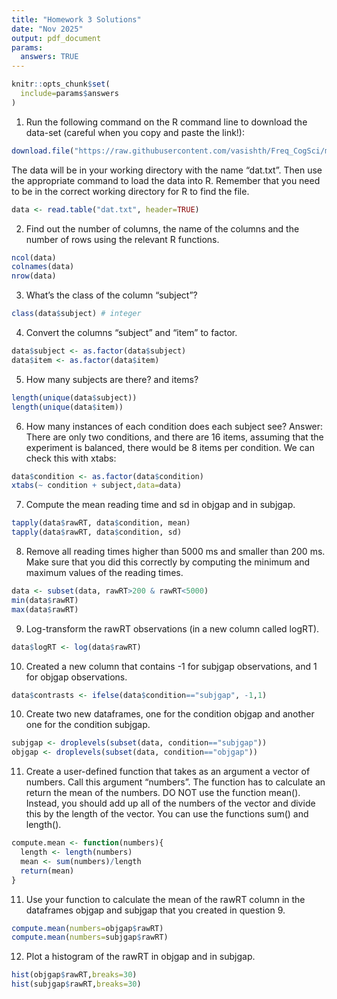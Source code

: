 ```yaml
---
title: "Homework 3 Solutions"
date: "Nov 2025"
output: pdf_document
params: 
  answers: TRUE
---
```


```r
knitr::opts_chunk$set(
  include=params$answers
)
```

1. Run the following command on the R command line to download the data-set (careful when you copy and paste the link!):

```r
download.file("https://raw.githubusercontent.com/vasishth/Freq_CogSci/master/data/grodnergibsonE1crit.txt",destfile = "dat.txt")
```

The data will be in your working directory with the name "dat.txt". Then use the appropriate command to load the data into R. Remember that you need to be in the correct working directory for R to find the file. 


```r
data <- read.table("dat.txt", header=TRUE)
```

2. Find out the number of columns, the name of the columns and the number of rows using the relevant R functions. 
```r
ncol(data)
colnames(data)
nrow(data)
```

3. What's the class of the column "subject"?
```r
class(data$subject) # integer
```

4. Convert the columns "subject" and "item" to factor. 
```r
data$subject <- as.factor(data$subject)
data$item <- as.factor(data$item)
```

5. How many subjects are there? and items?
```r
length(unique(data$subject))
length(unique(data$item))
```

6. How many instances of each condition does each subject see? 
Answer: There are only two conditions, and there are 16 items, assuming that the experiment is balanced, there would be 8 items per condition. We can check this with xtabs: 
```r
data$condition <- as.factor(data$condition)
xtabs(~ condition + subject,data=data)
```

7. Compute the mean reading time and sd in objgap and in subjgap. 
```r
tapply(data$rawRT, data$condition, mean)
tapply(data$rawRT, data$condition, sd)
```

8. Remove all reading times higher than 5000 ms and smaller than 200 ms. Make sure that you did this correctly by computing the minimum and maximum values of the reading times. 
```r
data <- subset(data, rawRT>200 & rawRT<5000)
min(data$rawRT)
max(data$rawRT)
```

9. Log-transform the rawRT observations (in a new column called logRT).
```r
data$logRT <- log(data$rawRT)
```

10. Created a new column that contains -1 for subjgap observations, and 1 for objgap observations. 
```r
data$contrasts <- ifelse(data$condition=="subjgap", -1,1)
```

10. Create two new dataframes, one for the condition objgap and another one for the condition subjgap. 
```r
subjgap <- droplevels(subset(data, condition=="subjgap"))
objgap <- droplevels(subset(data, condition=="objgap"))
```


11. Create a user-defined function that takes as an argument a vector of numbers. Call this argument "numbers". The function has to calculate an return the mean of the numbers. DO NOT use the function mean(). Instead, you should add up all of the numbers of the vector and divide this by the length of the vector. You can use the functions sum() and length().

```r
compute.mean <- function(numbers){
  length <- length(numbers)
  mean <- sum(numbers)/length
  return(mean)
}
```

11. Use your function to calculate the mean of the rawRT column in the dataframes objgap and subjgap that you created in question 9. 
```r
compute.mean(numbers=objgap$rawRT)
compute.mean(numbers=subjgap$rawRT)
```

12. Plot a histogram of the rawRT in objgap and in subjgap. 
```r
hist(objgap$rawRT,breaks=30)
hist(subjgap$rawRT,breaks=30)
```

